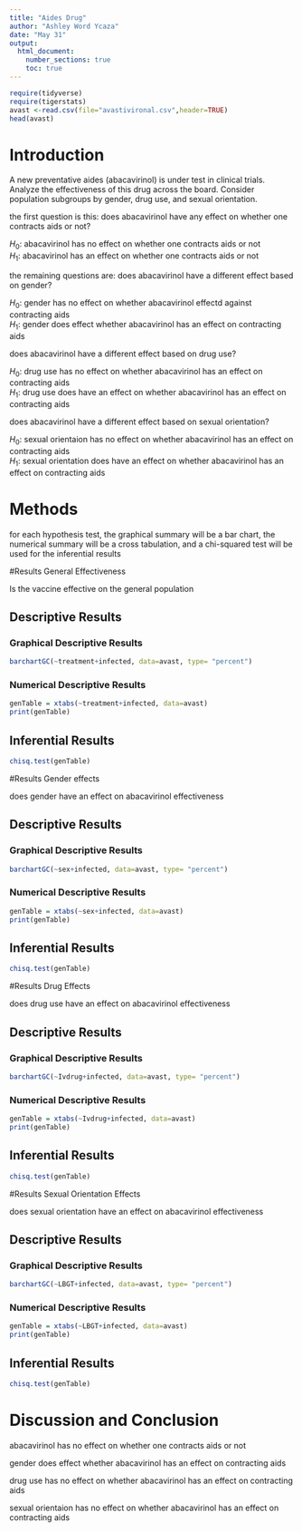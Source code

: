 ---
title: "Aides Drug"
author: "Ashley Word Ycaza"
date: "May 31"
output:
  html_document:
    number_sections: true
    toc: true
---

```{r include=FALSE,echo=FALSE}
require(tidyverse)
require(tigerstats)
avast <-read.csv(file="avastivironal.csv",header=TRUE)
head(avast)
```

# Introduction

<!--In this section you explain what you are trying to show.  Where did the data come from?  What is the research or other question you are trying to answer?.  If you skimp in this section expect to be marked down in your grade. Paint a picture of the project a couple of paragraphs is expected!-->

A new  preventative aides (abacavirinol) is under test in clinical trials. Analyze the effectiveness of this drug across the board. Consider population subgroups by gender, drug use, and sexual orientation. 

the first question is this: does abacavirinol have any effect on whether one contracts aids or not?

$H_0:$ abacavirinol has no effect on whether one contracts aids or not  
$H_1:$ abacavirinol has an effect on whether one contracts aids or not  

the remaining questions are: does abacavirinol have a different effect based on gender?

$H_0:$ gender has no effect on whether abacavirinol effectd against contracting aids  
$H_1:$ gender does effect whether abacavirinol has an effect on contracting aids  

does abacavirinol have a different effect based on drug use?  

$H_0:$ drug use has no effect on whether abacavirinol has an effect on contracting aids  
$H_1:$ drug use does have an effect on whether abacavirinol has an effect on contracting aids  

does abacavirinol have a different effect based on sexual orientation?

$H_0:$ sexual orientaion has no effect on whether abacavirinol has an effect on contracting aids  
$H_1:$ sexual orientation does have an effect on whether abacavirinol has an effect on contracting aids  

# Methods

<!--Decide on your methods:  use "variable analysis" or other appropriate descriptors.  Make sure to choose at least one graphical method and at least one numerical method. Discuss what data manipulations may be needed for example subsetting or other binning procedures and what sort of graphical displays and inferential tools will be used!-->

for each hypothesis test, the graphical summary will be a bar chart, the numerical summary will be a cross tabulation, and a chi-squared test will be used for the inferential results

#Results General Effectiveness

<!--Divide this section into two sub-sections:  One for your descriptive  results and one for your inferential results.!-->

Is the vaccine effective on the general population  


## Descriptive Results

### Graphical Descriptive Results

<!--Graphical results here.  Make sure to show your code.  Provide appropriate labels for axes, giving units if possible, and provide a good title for the graph, too.  Use the graphical results to describe the patterns if any that exist in the data as focused toward the research question. Bottom line is to explain the features of the graph that are relevant to conforming or departing to what is expected by your null hypothesis !-->

```{r}
barchartGC(~treatment+infected, data=avast, type= "percent")
```

### Numerical Descriptive Results

<!--Numerical results go here. Use the numerical results to describe the patterns if any that exist in the data as focused toward the research question!-->

```{r}
genTable = xtabs(~treatment+infected, data=avast)
print(genTable)
```


## Inferential Results

<!--State hypothesis clearly.  Make sure your discussion of the inferential test covers all the aspects that the test output produces, such as test statistic, p-value etc.  Make a decision about the null hypothesis, explain the assumptions on which the selected test/procedure was based, and why the chosen procedure satisfys the assumptions and is appropriate to answer the research question!-->

```{r}
chisq.test(genTable)
```


#Results Gender effects

<!--Divide this section into two sub-sections:  One for your descriptive  results and one for your inferential results.!-->

does gender have an effect on abacavirinol effectiveness  

## Descriptive Results

### Graphical Descriptive Results

<!--Graphical results here.  Make sure to show your code.  Provide appropriate labels for axes, giving units if possible, and provide a good title for the graph, too.  Use the graphical results to describe the patterns if any that exist in the data as focused toward the research question. Bottom line is to explain the features of the graph that are relevant to conforming or departing to what is expected by your null hypothesis !-->

```{r}
barchartGC(~sex+infected, data=avast, type= "percent")
```


### Numerical Descriptive Results

<!--Numerical results go here. Use the numerical results to describe the patterns if any that exist in the data as focused toward the research question!-->

```{r}
genTable = xtabs(~sex+infected, data=avast)
print(genTable)
```


## Inferential Results

<!--State hypothesis clearly.  Make sure your discussion of the inferential test covers all the aspects that the test output produces, such as test statistic, p-value etc.  Make a decision about the null hypothesis, explain the assumptions on which the selected test/procedure was based, and why the chosen procedure satisfys the assumptions and is appropriate to answer the research question!-->

```{r}
chisq.test(genTable)
```


#Results Drug Effects

<!--Divide this section into two sub-sections:  One for your descriptive  results and one for your inferential results.!-->

does drug use have an effect on abacavirinol effectiveness  

## Descriptive Results

### Graphical Descriptive Results

<!--Graphical results here.  Make sure to show your code.  Provide appropriate labels for axes, giving units if possible, and provide a good title for the graph, too.  Use the graphical results to describe the patterns if any that exist in the data as focused toward the research question. Bottom line is to explain the features of the graph that are relevant to conforming or departing to what is expected by your null hypothesis !-->

```{r}
barchartGC(~Ivdrug+infected, data=avast, type= "percent")

```


### Numerical Descriptive Results

<!--Numerical results go here. Use the numerical results to describe the patterns if any that exist in the data as focused toward the research question!-->

```{r}
genTable = xtabs(~Ivdrug+infected, data=avast)
print(genTable)
```


## Inferential Results

<!--State hypothesis clearly.  Make sure your discussion of the inferential test covers all the aspects that the test output produces, such as test statistic, p-value etc.  Make a decision about the null hypothesis, explain the assumptions on which the selected test/procedure was based, and why the chosen procedure satisfys the assumptions and is appropriate to answer the research question!-->

```{r}
chisq.test(genTable)
```


#Results Sexual Orientation Effects

<!--Divide this section into two sub-sections:  One for your descriptive  results and one for your inferential results.!-->

does sexual orientation have an effect on abacavirinol effectiveness  

## Descriptive Results

### Graphical Descriptive Results

<!--Graphical results here.  Make sure to show your code.  Provide appropriate labels for axes, giving units if possible, and provide a good title for the graph, too.  Use the graphical results to describe the patterns if any that exist in the data as focused toward the research question. Bottom line is to explain the features of the graph that are relevant to conforming or departing to what is expected by your null hypothesis !-->

```{r}
barchartGC(~LBGT+infected, data=avast, type= "percent")
```


### Numerical Descriptive Results

<!--Numerical results go here. Use the numerical results to describe the patterns if any that exist in the data as focused toward the research question!-->

```{r}
genTable = xtabs(~LBGT+infected, data=avast)
print(genTable)
```


## Inferential Results

<!--State hypothesis clearly.  Make sure your discussion of the inferential test covers all the aspects that the test output produces, such as test statistic, p-value etc.  Make a decision about the null hypothesis, explain the assumptions on which the selected test/procedure was based, and why the chosen procedure satisfys the assumptions and is appropriate to answer the research question!-->

```{r}
chisq.test(genTable)
```



# Discussion and Conclusion

<!--Discussion and conclusion here.  If you found a relationship be sure to consider whether the relationship occurs because one of the variavbles causes the other, or whether they perhasps are related for some other reason.  Watch the chapter 6 videos from the GeorgeTown videos collection.!-->

abacavirinol has no effect on whether one contracts aids or not

gender does effect whether abacavirinol has an effect on contracting aids  

drug use has no effect on whether abacavirinol has an effect on contracting aids  

sexual orientaion has no effect on whether abacavirinol has an effect on contracting aids

